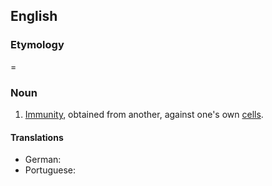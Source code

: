 ==English==
{{wikipedia}}

===Etymology===
{{prefix|en|allo|immunity}} = {{confix|en|allo|immune|ity}}

===Noun===
{{en-noun|~}}

# {{lb|en|pathology}} [[immunity|Immunity]], obtained from another, against one's own [[cell]]s.

====Translations====
{{trans-top|immune response to foreign antigens from members of the same species}}
* German: {{t|de|Alloimmunität|f}}
* Portuguese: {{t|pt|aloimunidade|f}}
{{trans-mid}}
{{trans-bottom}}